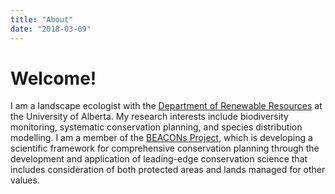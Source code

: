 ```yaml
---
title: "About"
date: "2018-03-09"
---
```


# Welcome!

I am a landscape ecologist with the [Department of Renewable Resources](http://www.rr.ualberta.ca) at the University of Alberta. My research interests include biodiversity monitoring, systematic conservation planning, and species distribution modelling. I am a member of the [BEACONs Project](http://www.beaconsproject.ca/), which is developing a scientific framework for comprehensive conservation planning through the development and application of leading-edge conservation science that includes consideration of both protected areas and lands managed for other values.
